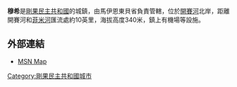 {{Infobox settlement|
name = 穆希|
settlement_type = [[城鎮|城鎮]]|
pushpin_map = Democratic Republic of the Congo|
pushpin_map_caption = 穆希在剛果民主共和國的位置
|coordinates = {{coord|3|1|10|S|16|54|49|E|display=inline}}
|subdivision_type = 國家
|subdivision_name = [[Image:Flag_of_the_Democratic_Republic_of_the_Congo.svg|25px]] [[剛果民主共和國|剛果民主共和國]]
|subdivision_type1 = [[省|省]]
|subdivision_name1 = [[馬伊恩東貝省|馬伊恩東貝省]]
|subdivision_type2 = 
|subdivision_name2 = 
|timezone = [[西非時間|WAT]]
|utc_offset = +1
|blank_name = [[柯本氣候分類法|柯本氣候分類法]]
|blank_info = [[熱帶乾濕季氣候|Aw]]
|blank1_name = [[語言|語言]]
|blank1_info = [[林格拉語|林格拉語]]
}}
'''穆希'''是[[剛果民主共和國|剛果民主共和國]]的城鎮，由馬伊恩東貝省負責管轄，位於[[開賽河|開賽河]]北岸，距離開賽河和[[菲米河|菲米河]]匯流處約10英里，海拔高度340米，鎮上有機場等設施。

==外部連結==
* [http://maps.msn.com/%28uy5kga45hsq3zf55jswj3vva%29/map.aspx?lats1=-3.016667&lons1=16.916667&alts1=42&regn1=2 MSN Map]{{Dead link|date=2019年12月 |bot=InternetArchiveBot |fix-attempted=yes }}

{{coord|03|01|00|S| 16|55|00|E|source:frwiki_region:CD_type:adm2nd|display=title}}

[[Category:剛果民主共和國城市|Category:剛果民主共和國城市]]

{{DRCongo-stub}}